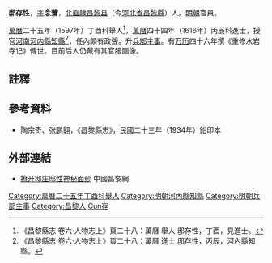 '''邸存性'''，[[表字|字]]'''念蒼'''，[[北直隸|北直隸]][[昌黎县|昌黎县]]（今[[河北省|河北省]][[昌黎縣|昌黎縣]]）人。[[明朝|明朝]]官員。

[[萬曆|萬曆]]二十五年（1597年）丁酉科舉人<ref>《昌黎縣志·卷六·人物志上》頁二十八：萬曆 舉人 邸存性，丁酉，見進士。</ref>，[[萬曆|萬曆]]四十四年（1616年）丙辰科進士，授官[[河南|河南]][[河内县_(中国)|河内縣]][[知縣|知縣]]<ref>《昌黎縣志·卷六·人物志上》頁二十八：萬曆 進士 邸存性，丙辰，河內縣知縣。</ref>，任內頗有政聲。升[[兵部|兵部]][[主事|主事]]。有[[万历|万历]]四十六年撰《重修水岩寺记》傳世。目前后人仍藏有其官服画像。

==註釋==
{{reflist}}

== 參考資料 ==
*陶宗奇、张鹏翱，《昌黎縣志》，民國二十三年（1934年）鉛印本

==外部連結==
*[http://www.changli.gov.cn/detail.php?id=1878 撩开邸庄邸性神秘面纱]{{dead link|date=2018年4月 |bot=InternetArchiveBot |fix-attempted=yes }} 中國昌黎網

{{start box}}
{{s-off}}
{{s-before|[[胡沾恩|胡沾恩]]}}
{{s-title|明朝河內縣知縣|萬曆年間－天啟年間}}
{{s-after|[[劉餘祐|劉餘祐]]}}
{{end box}}

{{萬曆四十四年丙辰科殿試金榜}}
{{DEFAULTSORT:Di邸}}
[[Category:萬曆二十五年丁酉科舉人|Category:萬曆二十五年丁酉科舉人]]
[[Category:明朝河內縣知縣|Category:明朝河內縣知縣]]
[[Category:明朝兵部主事|Category:明朝兵部主事]]
[[Category:昌黎人|Category:昌黎人]]
[[Category:邸姓|Cun存]]